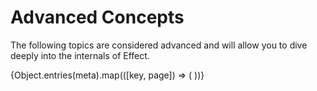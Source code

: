 

# Advanced Concepts

The following topics are considered advanced and will allow you to dive deeply into the internals of Effect.

<Cards>
  {Object.entries(meta).map(([key, page]) => (
    <Card title={page} href={`/docs/${prefix}/${key}`} />
  ))}
</Cards>
